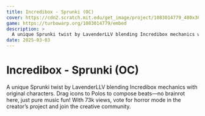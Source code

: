 ```yaml
---
title: Incredibox - Sprunki (OC)
cover: https://cdn2.scratch.mit.edu/get_image/project/1083014779_480x360.png
game: https://turbowarp.org/1083014779/embed
description: >
  A unique Sprunki twist by LavenderLLV blending Incredibox mechanics with original characters. Drag icons to Polos to compose beats—no brainrot here, just pure music fun! With 73k views, vote for horror mode in the creator’s project and join the creative community.
date: 2025-03-03
---
```


# Incredibox - Sprunki (OC)

A unique Sprunki twist by LavenderLLV blending Incredibox mechanics with original characters. Drag icons to Polos to compose beats—no brainrot here, just pure music fun! With 73k views, vote for horror mode in the creator’s project and join the creative community.
